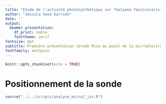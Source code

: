 ```yaml
---
title: "Etude de l'activité photosynthétique sur *Galaxea fascicularis* via une microélectrode à oxygène"
author: "Jessica Save Garrido"
date: ''
output:
  beamer_presentation:
    df_print: kable
    fonttheme: serif
fontsize: 9pt
subtitle: Première présentation \break Mise au point de la microélectrode \vfill \includegraphics[width=.16\textwidth,height=.2\textheight]{template/EcoNum-logo.pdf}
fontfamily: mathpazo
---
```


```r
knitr::opts_chunk$set(echo = TRUE)
```

# Positionnement de la sonde 

```r
source("../../scripts/analyse_micro2_jsv.R")
```

